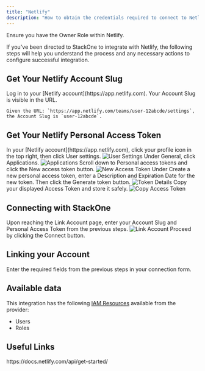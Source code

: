 ```yaml
---
title: "Netlify"
description: "How to obtain the credentials required to connect to Netlify."
---
```



<Warning>
  Ensure you have the Owner Role within Netlify.
</Warning>

If you've been directed to StackOne to integrate with Netlify, the following steps will help you understand the process and any necessary actions to configure successful integration.

## Get Your Netlify Account Slug

<Steps>
  <Step title="Log in to Netlify">
    Log in to your [Netlify account](https://app.netlify.com). Your Account Slug is visible in the URL.
    
    Given the URL: `https://app.netlify.com/teams/user-12abcde/settings`, the Account Slug is `user-12abcde`.
  </Step>
</Steps>

## Get Your Netlify Personal Access Token

<Steps>
  <Step title="Open User Settings">
    In your [Netlify account](https://app.netlify.com), click your profile icon in the top right, then click User settings.
    <Frame>
      <img className='rounded-md' style={{ margin: '0 auto', border: '1px solid #efefef' }} alt="User Settings" src="/images/netlify/image1.png" />
    </Frame>
  </Step>

  <Step title="Navigate to Applications">
    Under General, click Applications.
    <Frame>
      <img className='rounded-md' style={{ margin: '0 auto', border: '1px solid #efefef' }} alt="Applications" src="/images/netlify/image2.png" />
    </Frame>
  </Step>

  <Step title="Create New Access Token">
    Scroll down to Personal access tokens and click the New access token button.
    <Frame>
      <img className='rounded-md' style={{ margin: '0 auto', border: '1px solid #efefef' }} alt="New Access Token" src="/images/netlify/image3.png" />
    </Frame>
  </Step>

  <Step title="Enter Token Details">
    Under Create a new personal access token, enter a Description and Expiration Date for the new token. Then click the Generate token button.
    <Frame>
      <img className='rounded-md' style={{ margin: '0 auto', border: '1px solid #efefef' }} alt="Token Details" src="/images/netlify/image4.png" />
    </Frame>
  </Step>

  <Step title="Copy Access Token">
    Copy your displayed Access Token and store it safely.
    <Frame>
      <img className='rounded-md' style={{ margin: '0 auto', border: '1px solid #efefef' }} alt="Copy Access Token" src="/images/netlify/image5.png" />
    </Frame>
  </Step>
</Steps>

## Connecting with StackOne

<Steps>
  <Step title="Enter Credentials">
    Upon reaching the Link Account page, enter your Account Slug and Personal Access Token from the previous steps.
    <Frame>
      <img className='rounded-md' style={{ margin: '0 auto', border: '1px solid #efefef' }} alt="Link Account" src="/images/netlify/image6.png" />
    </Frame>
  </Step>

  <Step title="Connect">
    Proceed by clicking the Connect button.
  </Step>
</Steps>


## Linking your Account

Enter the required fields from the previous steps in your connection form.

<IntegrationFooter />


## Available data

This integration has the following [IAM Resources](https://docs.stackone.com/reference/iam_list_users) available from the provider:
<ul>
 <li>Users</li>
 <li>Roles</li>
</ul>


## Useful Links
<Card title="API Reference" icon="link" href="https://docs.netlify.com/api/get-started/">
    https://docs.netlify.com/api/get-started/
</Card>


